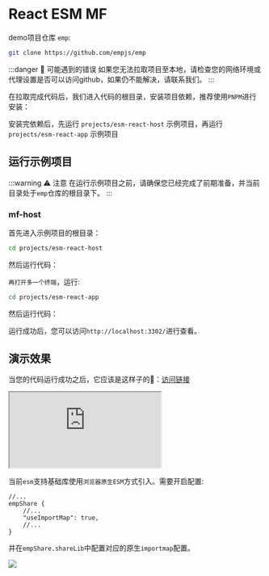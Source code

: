 
# React ESM MF

demo项目仓库 `emp`:

```bash
git clone https://github.com/empjs/emp
```

:::danger 🚨 可能遇到的错误
如果您无法拉取项目至本地，请检查您的网络环境或代理设置是否可以访问github，如果仍不能解决，请联系我们。
:::

在拉取完成代码后，我们进入代码的根目录，安装项目依赖，推荐使用`PNPM`进行安装：

<PackageManagerTabs command="install" />

安装完依赖后，先运行 `projects/esm-react-host` 示例项目，再运行 `projects/esm-react-app` 示例项目

## 运行示例项目

:::warning ⚠️ 注意
在运行示例项目之前，请确保您已经完成了前期准备，并当前目录处于`emp`仓库的根目录下。
:::

### mf-host

首先进入示例项目的根目录：

```bash
cd projects/esm-react-host
```

然后运行代码：
<PackageManagerTabs command="dev" />

`再打开多一个终端`，运行:

```bash
cd projects/esm-react-app
```

然后运行代码：
<PackageManagerTabs command="dev" />

运行成功后，您可以访问`http://localhost:3302/`进行查看。


## 演示效果

当您的代码运行成功之后，它应该是这样子的🤩：<a target='_blank' href='https://74ddeb59.emp-demo-react18-app.pages.dev/demos/react18/react-app/dist/'>访问链接</a>

<iframe src="https://74ddeb59.emp-demo-react18-app.pages.dev/demos/react18/react-app/dist/"
  style={{width: '100%', height: '1100px', border: `20px solid #aaa`, borderRadius: '4px', overflow: 'hidden'}}
  title="mf-host"
></iframe>

当前`esm`支持基础库使用`浏览器原生ESM`方式引入。需要开启配置:
```jsonc
//...
empShare {
    //...
    "useImportMap": true,
    //...
}
```
并在`empShare.shareLib`中配置对应的原生`importmap`配置。


<img src="https://hd-static.yystatic.com/46188100590015524.png" />